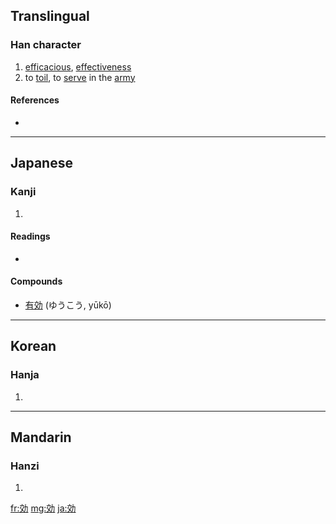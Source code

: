 {{also|效}}
==Translingual==

===Han character===
{{Han char|rn=19|rad=力|as=06|sn=8|four=|canj=卜大大尸 (YKKS)}}

# [[efficacious]], [[effectiveness]]
# to [[toil]], to [[serve]] in the [[army]]

====References====
* {{Han ref|kx=0147.120|dkj=02334|dj=0331.200|hdz=10370.010|uh=52B9|ud=21177}}

----

==Japanese==

===Kanji===
{{ja-kanji|grade=5|rs=力06}}

# {{defn|Japanese}}

====Readings====
* {{ja-readings|on=[[こう]] ([[kō]])|kun=[[きく]] ([[kiku]]), [[ならう]] ([[narau]]), [[いたす]] ([[itasu]])}}

====Compounds====
* [[有効]] (ゆうこう, yūkō)

----

==Korean==

===Hanja===
{{ko-hanja|hangeul=[[효]]|rv=hyo|mr=hyo}}

# {{defn|Korean}}

----

==Mandarin==

===Hanzi===
{{cmn-hanzi|pin=[[xiào]] ([[xiao4]])|wg=hsiao<sup>4</sup>}}

# {{defn|Mandarin}}

[[fr:効]]
[[mg:効]]
[[ja:効]]